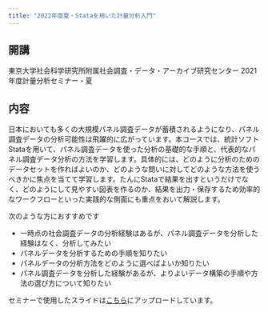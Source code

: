 ```yaml
---
title: "2022年度夏・Stataを用いた計量分析入門"
---
```


## 開講

東京大学社会科学研究所附属社会調査・データ・アーカイブ研究センター 2021年度計量分析セミナー・夏

## 内容

日本においても多くの大規模パネル調査データが蓄積されるようになり、パネル調査データの分析可能性は飛躍的に広がっています。本コースでは、統計ソフトStataを用いて、パネル調査データを使った分析の基礎的な手順と、代表的なパネル調査データ分析の方法を学習します。具体的には、どのように分析のためのデータセットを作ればよいのか、どのような問いに対してどのような方法を使うべきかに焦点を当てて学習します。たんにStataで結果を出すというだけでなく、どのようにして見やすい図表を作るのか、結果を出力・保存するため効率的なワークフローといった実践的な側面にも重点をおいて解説します。

次のような方におすすめです

- 一時点の社会調査データの分析経験はあるが、パネル調査データを分析した経験はなく、分析してみたい
- パネルデータを分析するための手順を知りたい
- パネルデータの分析方法をどのように選べばよいか知りたい
- パネル調査データを分析した経験があるが、よりよいデータ構築の手順や方法の選び方について知りたい

セミナーで使用したスライドは[こちら](2023-03-09CSRDA-StatSeminar.pdf)にアップロードしています。
